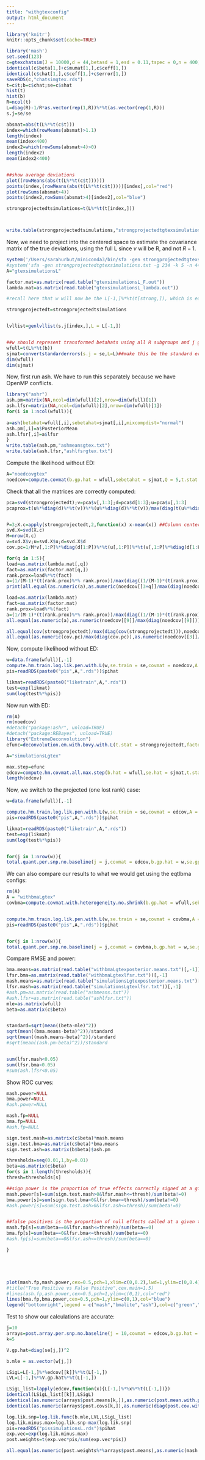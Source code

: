 ```yaml
---
title: "withgtexconfig"
output: html_document
---
```




```r
library('knitr')
knitr::opts_chunk$set(cache=TRUE)
```


```r
library('mash')
set.seed(123)
c=gtexchatsim(J = 10000,d = 44,betasd = 1,esd = 0.11,tspec = 0,n = 400)
identical(c$beta[1,]+c$mumat[1,],c$ceff[1,])
identical(c$chat[1,],c$ceff[1,]+c$error[1,])
saveRDS(c,"chatsimgtex.rds")
t=c$t;b=c$chat;se=c$shat
hist(t)
hist(b)
R=ncol(t)
L=diag(R)-1/R*as.vector(rep(1,R))%*%t(as.vector(rep(1,R)))
s.j=se/se

absmat=abs(t(L%*%t(c$t)))
index=which(rowMeans(absmat)>1.1)
length(index)
mean(index<400)
index2=which(rowSums(absmat>4)>0)
length(index2)
mean(index2<400)


##show average deviations
plot((rowMeans(abs(t(L%*%t(c$t))))))
points(index,(rowMeans(abs(t(L%*%t(c$t)))))[index],col="red")
plot(rowSums(absmat>4))
points(index2,rowSums(absmat>4)[index2],col="blue")

strongprojectedtsimulations=t(L%*%t(t[index,]))



write.table(strongprojectedtsimulations,"strongprojectedtgtexsimulations.txt",col.names = FALSE,row.names=FALSE)

```


Now, we need to project into the centered space to estimate the covariance matrix of the true deviations, using the full L since $v$ will be R, and not $R-1$.


```r
system('/Users/sarahurbut/miniconda3/bin/sfa -gen strongprojectedtgtexsimulations.txt -g 234 -k 5 -n 44 i -o gtexsimulationsL')
#system('sfa -gen strongprojectedtgtexsimulations.txt -g 234 -k 5 -n 44 i -o gtexsimulationsL')
A="gtexsimulationsL"

factor.mat=as.matrix(read.table("gtexsimulationsL_F.out"))
lambda.mat=as.matrix(read.table("gtexsimulationsL_lambda.out"))

#recall here that w will now be the L[-1,]%*%t(t[strong,]), which is equivalent to removing the first column of the strong projected t. Thus the covariance of v is initated with the RxR matrices (strong projected t), and the model is trained on the strong projected t less the first column because the model has v_{rxr}|w_{r,r-1}

strongprojectedt=strongprojectedtsimulations


lvllist=genlvllist(s.j[index,],L = L[-1,])


##w should represent transformed betahats using all R subgroups and j genes
wfull=t(L%*%t(b))
sjmat=convertstandarderrors(s.j = se,L=L)##make this be the standard errors of all, it is the sqrt of the diagonal of LVL' for each j. Recall here L is still RxR so we can have the full set of deviations and thier standard errors to choose grid
dim(wfull)
dim(sjmat)

```

Now, first run ash. We have to run this separately because we have OpenMP conflicts.
```r
library("ashr")
ash.pm=matrix(NA,ncol=dim(wfull)[2],nrow=dim(wfull)[1])
ash.lfsr=matrix(NA,ncol=dim(wfull)[2],nrow=dim(wfull)[1])
for(i in 1:ncol(wfull)){
 
a=ash(betahat=wfull[,i],sebetahat=sjmat[,i],mixcompdist="normal")
ash.pm[,i]=a$PosteriorMean
ash.lfsr[,i]=a$lfsr
}
write.table(ash.pm,"ashmeansgtex.txt")
write.table(ash.lfsr,"ashlfsrgtex.txt")
```

Compute the likelihood without ED:
```r
A="noedcovgtex"
noedcov=compute.covmat(b.gp.hat = wfull,sebetahat = sjmat,Q = 5,t.stat = strongprojectedt,lambda.mat = lambda.mat,P = 3,A = "noedcovgtex",factor.mat = factor.mat,bma = T,zero = T,power = 2)$cov
```

Check that all the matrices are correctly computed:
```r
pca=svd(strongprojectedt);v=pca$v[,1:3];d=pca$d[1:3];u=pca$u[,1:3]
pcaprox=t(u%*%diag(d)%*%t(v))%*%(u%*%diag(d)%*%t(v))/max(diag(t(u%*%diag(d)%*%t(v))%*%(u%*%diag(d)%*%t(v))))


P=3;X.c=apply(strongprojectedt,2,function(x) x-mean(x)) ##Column centered matrix of t statistics
svd.X=svd(X.c)
M=nrow(X.c)
v=svd.X$v;u=svd.X$u;d=svd.X$d
cov.pc=1/M*v[,1:P]%*%diag(d[1:P])%*%t(u[,1:P])%*%t(v[,1:P]%*%diag(d[1:P])%*%t(u[,1:P]))

for(q in 1:5){
load=as.matrix(lambda.mat[,q])
fact=as.matrix(factor.mat[q,])
rank.prox=load%*%t(fact)
a=(1/(M-1)*(t(rank.prox)%*% rank.prox))/max(diag((1/(M-1)*(t(rank.prox)%*% rank.prox))))
print(all.equal(as.numeric(a),as.numeric(noedcov[[3+q]]/max(diag(noedcov[[3+q]])))))}

load=as.matrix(lambda.mat)
fact=as.matrix(factor.mat)
rank.prox=load%*%(fact)
a=(1/(M-1)*(t(rank.prox)%*% rank.prox))/max(diag((1/(M-1)*(t(rank.prox)%*% rank.prox))))
all.equal(as.numeric(a),as.numeric(noedcov[[9]]/max(diag(noedcov[[9]]))))

all.equal(cov(strongprojectedt)/max(diag(cov(strongprojectedt))),noedcov[[2]]/max(diag(noedcov[[2]])))
all.equal(as.numeric(cov.pc)/max(diag(cov.pc)),as.numeric(noedcov[[3]]/max(diag(noedcov[[3]]))))

```

Now, compute likelihood without ED:

```r
w=data.frame(wfull)[,-1]
compute.hm.train.log.lik.pen.with.L(w,se.train = se,covmat = noedcov,A = "noedcovgtex",pen = 1,L = L[-1,])
pis=readRDS(paste0("pis",A,".rds"))$pihat

likmat=readRDS(paste0("liketrain",A,".rds"))
test=exp(likmat)
sum(log(test%*%pis))
```

Now run with ED:
```r
rm(A)
rm(noedcov)
#detach("package:ashr", unload=TRUE)
#detach("package:REBayes", unload=TRUE)
library("ExtremeDeconvolution")
efunc=deconvolution.em.with.bovy.with.L(t.stat = strongprojectedt,factor.mat = factor.mat,lambda.mat = lambda.mat,v.j = lvllist,P = 3,L = L[-1,],Q = 5,w = strongprojectedt[,-1])

A="simulationsLgtex"

max.step=efunc
edcov=compute.hm.covmat.all.max.step(b.hat = wfull,se.hat = sjmat,t.stat = strongprojectedt,Q = 5,lambda.mat = lambda.mat,A=A,factor.mat = factor.mat,max.step = efunc,zero = T,power = 2)$cov
length(edcov)
```

Now, we switch to the projected (one lost rank) case:

```r

w=data.frame(wfull)[,-1]

compute.hm.train.log.lik.pen.with.L(w,se.train = se,covmat = edcov,A = A,pen = 1,L = L[-1,])
pis=readRDS(paste0("pis",A,".rds"))$pihat

likmat=readRDS(paste0("liketrain",A,".rds"))
test=exp(likmat)
sum(log(test%*%pis))


for(j in 1:nrow(w)){
total.quant.per.snp.no.baseline(j = j,covmat = edcov,b.gp.hat = w,se.gp.hat = se,pis = pis,A = A,checkpoint = F,L = L[-1,])}

```
We can also compare our results to what we would get using the eqtlbma configs:

```r

rm(A)
A = "withbmaLgtex"
covbma=compute.covmat.with.heterogeneity.no.shrink(b.gp.hat = wfull,sebetahat = sjmat,A = A,zero = T,power = 2 )


compute.hm.train.log.lik.pen.with.L(w,se.train = se,covmat = covbma,A = A,pen = 1,L = L[-1,])
pis=readRDS(paste0("pis",A,".rds"))$pihat


for(j in 1:nrow(w)){
total.quant.per.snp.no.baseline(j = j,covmat = covbma,b.gp.hat = w,se.gp.hat = se,pis = pis,A = A,checkpoint = F,L = L[-1,])}

```

Compare RMSE and power:

```r
bma.means=as.matrix(read.table("withbmaLgtexposterior.means.txt")[,-1])
lfsr.bma=as.matrix(read.table("withbmaLgtexlfsr.txt"))[,-1]
mash.means=as.matrix(read.table("simulationsLgtexposterior.means.txt")[,-1])
lfsr.mash=as.matrix(read.table("simulationsLgtexlfsr.txt"))[,-1]
#ash.pm=as.matrix(read.table("ashmeans.txt"))
#ash.lfsr=as.matrix(read.table("ashlfsr.txt"))
mle=as.matrix(wfull)
beta=as.matrix(c$beta)


standard=sqrt(mean((beta-mle)^2))
sqrt(mean((bma.means-beta)^2))/standard
sqrt(mean((mash.means-beta)^2))/standard
#sqrt(mean((ash.pm-beta)^2))/standard


sum(lfsr.mash<0.05)
sum(lfsr.bma<0.05)
#sum(ash.lfsr<0.05)

```

Show ROC curves:
```r
mash.power=NULL
bma.power=NULL
#ash.power=NULL

mash.fp=NULL
bma.fp=NULL
#ash.fp=NULL

sign.test.mash=as.matrix(c$beta)*mash.means
sign.test.bma=as.matrix(c$beta)*bma.means
sign.test.ash=as.matrix(b$beta)$ash.pm

thresholds=seq(0.01,1,by=0.01)
beta=as.matrix(c$beta)
for(s in 1:length(thresholds)){
thresh=thresholds[s]

##sign power is the proportion of true effects correctly signed at a given threshold
mash.power[s]=sum(sign.test.mash>0&lfsr.mash<=thresh)/sum(beta!=0)
bma.power[s]=sum(sign.test.bma>0&lfsr.bma<=thresh)/sum(beta!=0)
#ash.power[s]=sum(sign.test.ash>0&lfsr.ash<=thresh)/sum(beta!=0)


##false positives is the proportion of null effects called at a given threshold
mash.fp[s]=sum(beta==0&lfsr.mash<=thresh)/sum(beta==0)
bma.fp[s]=sum(beta==0&lfsr.bma<=thresh)/sum(beta==0)
#ash.fp[s]=sum(beta==0&lfsr.ash<=thresh)/sum(beta==0)

}





plot(mash.fp,mash.power,cex=0.5,pch=1,xlim=c(0,0.2),lwd=1,ylim=c(0,0.4),col="green",ylab="True Positive Rate",xlab="False Positive Rate",type="l",main="")
#title("True Positive vs False Positive",cex.main=1.5)
#lines(ash.fp,ash.power,cex=0.5,pch=1,ylim=c(0,1),col="red")
lines(bma.fp,bma.power,cex=0.5,pch=1,ylim=c(0,1),col="blue")
legend("bottomright",legend = c("mash","bmalite","ash"),col=c("green","blue","red"),pch=c(1,1,1))

```

Test to show our calculations are accurate:
```r
j=10
arrays=post.array.per.snp.no.baseline(j = 10,covmat = edcov,b.gp.hat = w,se.gp.hat = se,L = L[-1,])
k=5

V.gp.hat=diag(se[j,])^2

b.mle = as.vector(w[j,])

LSigL=L[-1,]%*%edcov[[k]]%*%t(L[-1,])
LVL=L[-1,]%*%V.gp.hat%*%t(L[-1,])

LSigL_list=lapply(edcov,function(x){L[-1,]%*%x%*%t(L[-1,])})
identical(LSigL_list[[k]],LSigL)
identical(as.numeric(arrays$post.means[k,]),as.numeric(post.mean.with.proj(b.mle = t(b.mle),tinv = solve(LVL+L[-1,]%*%edcov[[k]]%*%t(L[-1,])),U.k = edcov[[k]],L = L[-1,])))
identical(as.numeric(arrays$post.covs[k,]),as.numeric(diag(post.cov.with.proj(tinv = solve(LVL+L[-1,]%*%edcov[[k]]%*%t(L[-1,])),U.k = edcov[[k]],L = L[-1,]))))

log.lik.snp=log.lik.func(b.mle,LVL,LSigL_list)
log.lik.minus.max=log.lik.snp-max(log.lik.snp)
pis=readRDS("pissimulationsL.rds")$pihat
exp.vec=exp(log.lik.minus.max)
post.weights=t(exp.vec*pis/sum(exp.vec*pis))

all.equal(as.numeric(post.weights%*%arrays$post.means),as.numeric(mash.means[j,]))
```

